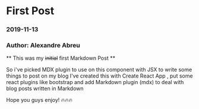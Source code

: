 
# First Post # 
### 2019-11-13 ###
### Author: Alexandre Abreu ###

** This was my ~~initial~~ first Markdown Post **
 
 So i've picked MDX plugin to use on this component with JSX to write some things to post on my blog
 I've created this with Create React App , put some react plugins like bootstrap and add Markdown plugin (mdx) to deal with blog posts written in Markdown

 Hope you guys enjoy!  🔥🔥🔥
